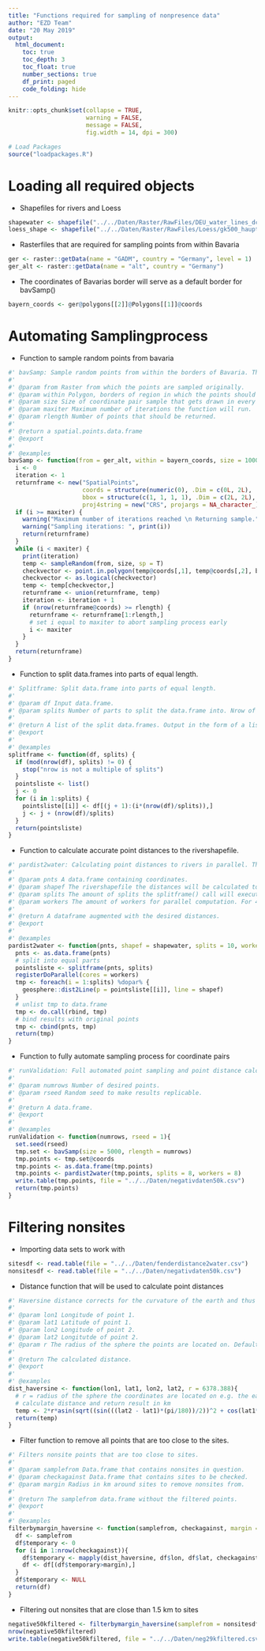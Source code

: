 ```yaml
---
title: "Functions required for sampling of nonpresence data"
author: "EZD Team"
date: "20 May 2019"
output: 
  html_document:
    toc: true
    toc_depth: 3
    toc_float: true
    number_sections: true
    df_print: paged
    code_folding: hide
---
```


```r
knitr::opts_chunk$set(collapse = TRUE, 
                      warning = FALSE, 
                      message = FALSE, 
                      fig.width = 14, dpi = 300)

# Load Packages
source("loadpackages.R")
```

# Loading all required objects

- Shapefiles for rivers and Loess
```r
shapewater <- shapefile("../../Daten/Raster/RawFiles/DEU_water_lines_dcw.shx")
loess_shape <- shapefile("../../Daten/Raster/RawFiles/Loess/gk500_haupteinheiten_epsg4258.shx")
```

- Rasterfiles that are required for sampling points from within Bavaria
```r
ger <- raster::getData(name = "GADM", country = "Germany", level = 1)
ger_alt <- raster::getData(name = "alt", country = "Germany")
```

- The coordinates of Bavarias border will serve as a default border for bavSamp()
```r
bayern_coords <- ger@polygons[[2]]@Polygons[[1]]@coords
```

# Automating Samplingprocess
- Function to sample random points from bavaria

```r
#' bavSamp: Sample random points from within the borders of Bavaria. The Function will run a set amount of iterations until returning a spatial.points.data.frame that contains a random sample of coordinate pairs within Bavaria. The function initializes an empty spatial.points.data.frame that will gradually be filled up with the sampled points. 
#'
#' @param from Raster from which the points are sampled originally.
#' @param within Polygon, borders of region in which the points should fall.
#' @param size Size of coordinate pair sample that gets drawn in every iteration. 
#' @param maxiter Maximum number of iterations the function will run.
#' @param rlength Number of points that should be returned.
#'
#' @return a spatial.points.data.frame
#' @export
#'
#' @examples
bavSamp <- function(from = ger_alt, within = bayern_coords, size = 1000, maxiter = 100, rlength = 100){
  i <- 0
  iteration <- 1
  returnframe <- new("SpatialPoints",   
                     coords = structure(numeric(0), .Dim = c(0L, 2L),                                  .Dimnames = list(NULL, c("coords.x1", "coords.x2"))),  
                     bbox = structure(c(1, 1, 1, 1), .Dim = c(2L, 2L),                                 .Dimnames = list(c("coords.x1", "coords.x2"), c("min", "max"))),
                     proj4string = new("CRS", projargs = NA_character_))
  if (i >= maxiter) {
    warning("Maximum number of iterations reached \n Returning sample.")
    warning("Sampling iterations: ", print(i))
    return(returnframe)    
  }
  while (i < maxiter) {
    print(iteration)
    temp <- sampleRandom(from, size, sp = T)
    checkvector <- point.in.polygon(temp@coords[,1], temp@coords[,2], bayern_coords[,1], bayern_coords[,2])
    checkvector <- as.logical(checkvector)
    temp <- temp[checkvector,]
    returnframe <- union(returnframe, temp)
    iteration <- iteration + 1
    if (nrow(returnframe@coords) >= rlength) {
      returnframe <- returnframe[1:rlength,]
      # set i equal to maxiter to abort sampling process early
      i <- maxiter
    }
  }
  return(returnframe)
}
```
- Function to split data.frames into parts of equal length.
```r
#' Splitframe: Split data.frame into parts of equal length.
#'
#' @param df Input data.frame.
#' @param splits Number of parts to split the data.frame into. Nrow of input data.frame has to be a multiple of splits.
#'
#' @return A list of the split data.frames. Output in the form of a list is here desired, since this function is being called in order to utilize parallelization supplied by the foreach and %dopar% operators. 
#' @export
#'
#' @examples
splitframe <- function(df, splits) {
  if (mod(nrow(df), splits) != 0) {
    stop("nrow is not a multiple of splits")
  }
  pointsliste <- list()
  j <- 0
  for (i in 1:splits) {
    pointsliste[[i]] <- df[(j + 1):(i*(nrow(df)/splits)),]
    j <- j + (nrow(df)/splits)
  }
  return(pointsliste)
}
```
- Function to calculate accurate point distances to the rivershapefile. 
```r
#' pardist2water: Calculating point distances to rivers in parallel. The approach via the foreach and doParallel libraries might be less elegant than the builtin functionality for parallel calculation supplied by R on linux systems, but this code should run independent of operating systems.
#'
#' @param pnts A data.frame containing coordinates.
#' @param shapef The rivershapefile the distances will be calculated to
#' @param splits The amount of splits the splitframe() call will execute.
#' @param workers The amount of workers for parallel computation. For 4 core systems 4 workers seem ideal to reduce overhead by setting up more workers for every thread. For larger datasets or stronger processors a larger workforce would of course be ideal. 
#'
#' @return A dataframe augmented with the desired distances.
#' @export
#'
#' @examples
pardist2water <- function(pnts, shapef = shapewater, splits = 10, workers = 4) {
  pnts <- as.data.frame(pnts)
  # split into equal parts
  pointsliste <- splitframe(pnts, splits)
  registerDoParallel(cores = workers)
  tmp <- foreach(i = 1:splits) %dopar% {
    geosphere::dist2Line(p = pointsliste[[i]], line = shapef)
  }
  # unlist tmp to data.frame
  tmp <- do.call(rbind, tmp)
  # bind results with original points
  tmp <- cbind(pnts, tmp)
  return(tmp)
}
```
- Function to fully automate sampling process for coordinate pairs
```r
#' runValidation: Full automated point sampling and point distance calculation.
#'
#' @param numrows Number of desired points.
#' @param rseed Random seed to make results replicable.
#'
#' @return A data.frame.
#' @export
#'
#' @examples
runValidation <- function(numrows, rseed = 1){
  set.seed(rseed)
  tmp.set <- bavSamp(size = 5000, rlength = numrows)
  tmp.points <- tmp.set@coords
  tmp.points <- as.data.frame(tmp.points)
  tmp.points <- pardist2water(tmp.points, splits = 8, workers = 8)
  write.table(tmp.points, file = "../../Daten/negativdaten50k.csv")
  return(tmp.points)
}
```
# Filtering nonsites
- Importing data sets to work with
```r
sitesdf <- read.table(file = "../../Daten/fenderdistance2water.csv")
nonsitesdf <- read.table(file = "../../Daten/negativdaten50k.csv")
```

- Distance function that will be used to calculate point distances
```r
#' Haversine distance corrects for the curvature of the earth and thus most accurately calculates the distances between two given points 1 and 2. It also runs faster than the euclidian counterpart. 
#'
#' @param lon1 Longitude of point 1.
#' @param lat1 Latitude of point 1.
#' @param lon2 Longitude of point 2.
#' @param lat2 Longitutde of point 2.
#' @param r The radius of the sphere the points are located on. Default case equals the radius of the earth.
#'
#' @return The calculated distance.
#' @export
#'
#' @examples
dist_haversine <- function(lon1, lat1, lon2, lat2, r = 6378.388){
  # r = radius of the sphere the coordinates are located on e.g. the earth
  # calculate distance and return result in km
  temp <- 2*r*asin(sqrt((sin(((lat2 - lat1)*(pi/180))/2))^2 + cos(lat1*(pi/180))*cos(lat2*(pi/180)) * sin((((lon1 - lon2)*(pi/180))/2))^2))
  return(temp)
}
```
- Filter function to remove all points that are too close to the sites.
```r
#' Filters nonsite points that are too close to sites. 
#'
#' @param samplefrom Data.frame that contains nonsites in question.
#' @param checkagainst Data.frame that contains sites to be checked.
#' @param margin Radius in km around sites to remove nonsites from. 
#'
#' @return The samplefrom data.frame without the filtered points.
#' @export
#'
#' @examples
filterbymargin_haversine <- function(samplefrom, checkagainst, margin = 1.5) {
  df <- samplefrom
  df$temporary <- 0
  for (i in 1:nrow(checkagainst)){
    df$temporary <- mapply(dist_haversine, df$lon, df$lat, checkagainst$lon[i], checkagainst$lat[i])
    df <- df[(df$temporary>margin),]
  }
  df$temporary <- NULL
  return(df)
}
```
- Filtering out nonsites that are close than 1.5 km to sites
```r
negative50kfiltered <- filterbymargin_haversine(samplefrom = nonsitesdf, checkagainst = sitesdf, margin = 1.5)
nrow(negative50kfiltered)
write.table(negative50kfiltered, file = "../../Daten/neg29kfiltered.csv")
```



